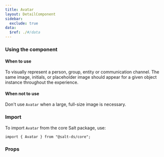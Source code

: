 ```yaml
---
title: Avatar
layout: DetailComponent
sidebar:
  exclude: true
data:
  $ref: ./#/data
---
```


### Using the component

#### When to use

To visually represent a person, group, entity or communication channel. The same image, initials, or placeholder image should appear for a given object instance throughout the experience.

#### When not to use

Don't use `Avatar` when a large, full-size image is necessary.

### Import

To import `Avatar` from the core Salt package, use:

```
import { Avatar } from "@salt-ds/core";
```

### Props

<PropsTable componentName="Avatar" />
